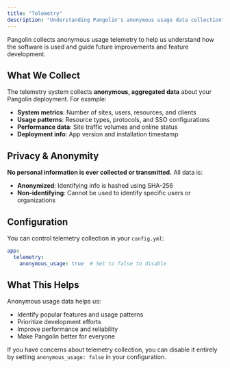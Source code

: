 ```yaml
---
title: "Telemetry"
description: "Understanding Pangolin's anonymous usage data collection"
---
```


Pangolin collects anonymous usage telemetry to help us understand how the software is used and guide future improvements and feature development.

## What We Collect

The telemetry system collects **anonymous, aggregated data** about your Pangolin deployment. For example:

- **System metrics**: Number of sites, users, resources, and clients
- **Usage patterns**: Resource types, protocols, and SSO configurations
- **Performance data**: Site traffic volumes and online status
- **Deployment info**: App version and installation timestamp

## Privacy & Anonymity

**No personal information is ever collected or transmitted.** All data is:

- **Anonymized**: Identifying info is hashed using SHA-256
- **Non-identifying**: Cannot be used to identify specific users or organizations

## Configuration

You can control telemetry collection in your `config.yml`:

```yaml
app:
  telemetry:
    anonymous_usage: true  # Set to false to disable
```

## What This Helps

Anonymous usage data helps us:
- Identify popular features and usage patterns
- Prioritize development efforts
- Improve performance and reliability
- Make Pangolin better for everyone

If you have concerns about telemetry collection, you can disable it entirely by setting `anonymous_usage: false` in your configuration.
